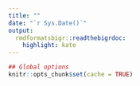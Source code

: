 ```yaml
---
title: ""
date: "`r Sys.Date()`"
output:
  rmdformatsbigr::readthebigrdoc:
    highlight: kate
---
```


```r
## Global options
knitr::opts_chunk$set(cache = TRUE)
```


